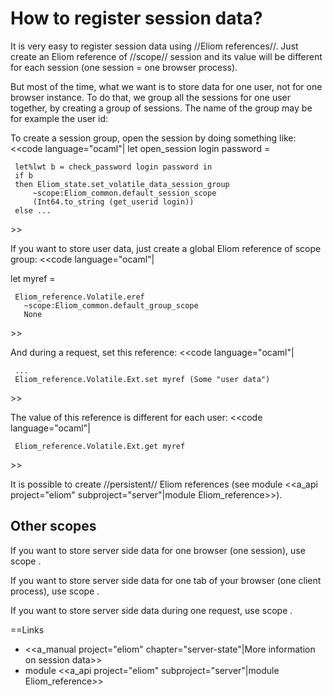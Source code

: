 =How to register session data?=

It is very easy to register session data using //Eliom references//.
Just create an Eliom reference of //scope// session and its value
will be different for each session (one session = one browser process).

But most of the time, what we want is to store data for one user,
not for one browser instance. To do that, we group all the sessions
for one user together, by creating a group of sessions.
The name of the group may be for example the user id:

To create a session group, open the session by doing something like:
<<code language="ocaml"|
let open_session login password =
  let%lwt b = check_password login password in
  if b
  then Eliom_state.set_volatile_data_session_group
      ~scope:Eliom_common.default_session_scope
      (Int64.to_string (get_userid login))
  else ...

>>

If you want to store user data,
just create a global Eliom reference of scope group:
<<code language="ocaml"|

let myref =
  Eliom_reference.Volatile.eref
    ~scope:Eliom_common.default_group_scope
    None

>>

And during a request, set this reference:
<<code language="ocaml"|

  ...
  Eliom_reference.Volatile.Ext.set myref (Some "user data")

>>

The value of this reference is different for each user:
<<code language="ocaml"|

  Eliom_reference.Volatile.Ext.get myref

>>

It is possible to create //persistent// Eliom references (see module
<<a_api project="eliom" subproject="server"|module Eliom_reference>>).

==Other scopes==
If you want to store server side data for one browser (one session),
use scope {{{Eliom_common.default_session_scope}}}.

If you want to store server side data for one tab of your browser (one client process),
use scope {{{Eliom_common.default_process_scope}}}.

If you want to store server side data during one request,
use scope {{{Eliom_common.request_scope}}}.

==Links

* <<a_manual project="eliom" chapter="server-state"|More information on session data>>
* module <<a_api project="eliom" subproject="server"|module Eliom_reference>>
